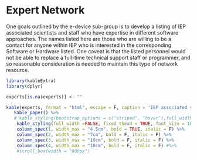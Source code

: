 # Expert Network   {#expnet}

One goals outlined by the e-device sub-group is to develop a listing of IEP associated scientists and staff who have expertise in different software approaches.  The names listed here are those who are willing to be a contact for anyone within IEP who is interested in the corresponding Software or Hardware listed. One caveat is that the listed personnel would not be able to replace a full-time technical support staff or programmer, and so reasonable consideration is needed to maintain this type of network resource.  


```r


library(kableExtra)
library(dplyr)

experts[is.na(experts)] <- ""

kable(experts, format = "html", escape = F, caption = 'IEP associated staff who have specific experence with a software app or hardward device and are willing te be contacted by newer users or survey teams that are considering these applications.', booktabs = TRUE, align='l') %>%
   kable_paper() %>% 
   # kable_styling(bootstrap_options = c("striped", "hover"),full_width = FALSE, fixed_thead = TRUE, font_size = 20)
    kable_styling(full_width =FALSE, fixed_thead = TRUE, font_size = 18) %>%
    column_spec(1, width_max = "4.5cm", bold = TRUE, italic = F) %>%
    column_spec(2, width_max = "7cm", bold = F, italic = F) %>%
    column_spec(3, width_max = "10cm", bold = F, italic = F) %>%
    column_spec(4, width_max = "10cm", bold = F, italic = F) #%>%
    #scroll_box(width = "800px")

```

